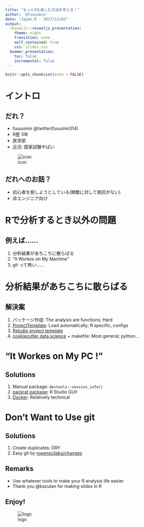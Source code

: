 ```yaml
---
title: "もっとRを楽しむ方法を考える！"
author: '@fuuuumin'
date: "Japan.R - 2017/12/02"
output:
  revealjs::revealjs_presentation:
    theme: night
    transition: none
    self_contained: true
    css: slides.css
  beamer_presentation:
    toc: false
    incremental: false
---
```


```r
knitr::opts_chunk$set(echo = FALSE)
```

# イントロ

## だれ？

<div class="column1">
- fuuuumin @twitter(fuuumin314)
- R歴 3年
- 医学部
- 近況: 国家試験やばい
</div>
<div class="column2">
![icon](img/user.jpeg)
</div>


## だれへのお話？
- 初心者を脱しようとしている(関数に対して抵抗がない)
- 非エンジニア向け

# Rで分析するとき以外の問題

## 例えば…… 
1. 分析結果があちこちに散らばる
1. "It Workes on My Machine"
1. git って怖い……

# 分析結果があちこちに散らばる

## 解決案
1. パッケージ作成: The analysis are functions; Hard
1. [ProjectTemplate](http://projecttemplate.net/index.html): Load automatically; R specific, configs
1. [Rstudio project template](https://rstudio.github.io/rstudio-extensions/rstudio_project_templates.html)
1. [cookiecutter data science](https://drivendata.github.io/cookiecutter-data-science/) + makefile: Most general; python...

# "It Workes on My PC !"

## Solutions
1. Manual package: `devtools::session_info()`
1. [packrat package](https://rstudio.github.io/packrat/): R Studio GUI! 
1. [Docker](https://github.com/rocker-org/rocker/wiki/Using-the-RStudio-image): Relatively technical

# Don't Want to Use git

## Solutions
1. Create duplicates: DRY 
1. Easy git by [ropenscilabs/changes](https://github.com/ropenscilabs/changes)

## Remarks
- Use whatever tools to make your R analysis life easier
- Thank you @kazutan for making slides in R 

## Enjoy! 
![logo](img/Rlogo.png)
